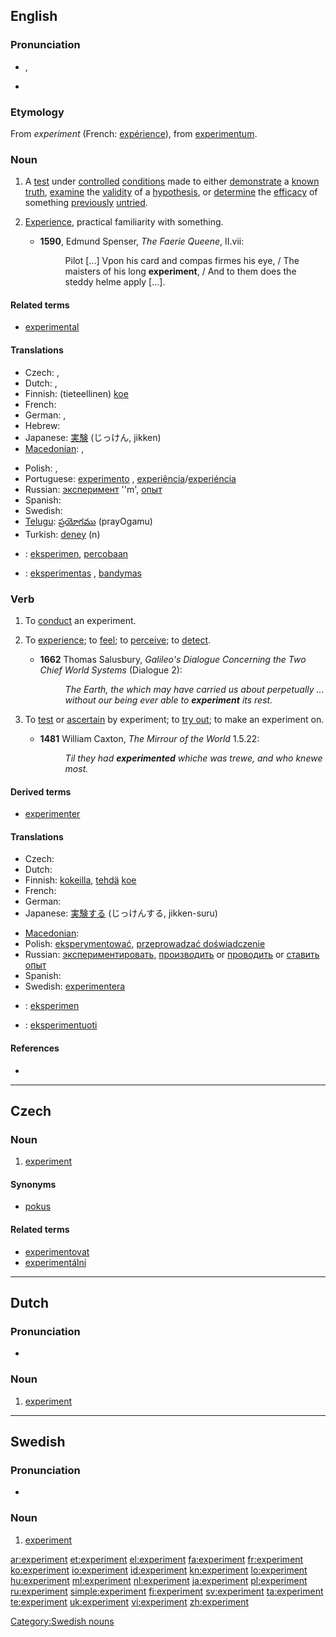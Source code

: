 {{wikipedia}}
{{also|Experiment}}
==English==

===Pronunciation===
* {{IPA|/ɪkˈsper.ɪ.mənt/}}, {{SAMPA|/Ik"spEr.I.m@nt/}}
* {{audio|en-us-experiment.ogg|Audio (US)}}

===Etymology===
From {{etyl|fro}} ''experiment'' (French: [[expérience]]), from {{etyl|la}} [[experimentum]].

===Noun===
{{en-noun}}

# A [[test]] under [[controlled]] [[condition]]s  made to either [[demonstrate]] a [[known]] [[truth]], [[examine]] the [[validity]] of a [[hypothesis]], or [[determine]] the [[efficacy]] of something [[previously]] [[untried]].
# {{obsolete}} [[experience|Experience]], practical familiarity with something.
#* '''1590''', Edmund Spenser, ''The Faerie Queene'', II.vii:
#*: Pilot [...] Vpon his card and compas firmes his eye, / The maisters of his long '''experiment''', / And to them does the steddy helme apply [...].

====Related terms====
* [[experimental]]

====Translations====
{{trans-top|test under controlled conditions}}
* Czech: {{t-|cs|pokus|m}}, {{t-|cs|experiment|m}}
* Dutch: {{t+|nl|experiment|n}}, {{t-|nl|proef|f}}
* Finnish: (tieteellinen) [[koe]]
* French: {{t+|fr|expérience|f}}
* German: {{t+|de|Experiment|n}}, {{t+|de|Versuch|m}}
* Hebrew: {{t-|he|ניסוי|m}}
* Japanese: [[実験]] (じっけん, jikken)
* [[Macedonian]]: {{t-|mk|опит|m|tr=ópit}}, {{t|mk|експеримент|m|tr=eksperimént}}
{{trans-mid}}
* Polish: {{t+|pl|eksperyment|m}}, {{t+|pl|doświadczenie|n}}
* Portuguese: [[experimento]] {{m}}, [[experiência]]/[[experiéncia]] {{f}}
* Russian: [[эксперимент]] ''m', [[опыт]] {{m}}
* Spanish: {{t+|es|experimento|m}}
* Swedish: {{t+|sv|experiment|n}}
* [[Telugu]]: [[ప్రయోగము]] (prayOgamu)
* Turkish: [[deney]] (n)
{{trans-bottom}}

{{checktrans-top}}
* {{ttbc|Indonesian}}: [[eksperimen]], [[coba|percobaan]]
* {{ttbc|Lithuanian}}: [[eksperimentas]] {{m}}, [[bandymas]] {{m}}
{{checktrans-bottom}}

===Verb===
{{en-verb}}

# {{intransitive}} To [[conduct]] an experiment.
# {{transitive|obsolete}} To [[experience]]; to [[feel]]; to [[perceive]]; to [[detect]].
#*'''1662''' Thomas Salusbury, ''Galileo's Dialogue Concerning the Two Chief World Systems'' (Dialogue 2):
#*:''The Earth, the which may have carried us about perpetually ... without our being ever able to '''experiment''' its rest.''
# {{transitive|obsolete}} To [[test]] or [[ascertain]] by experiment; to [[try out]]; to make an experiment on.
#*'''1481''' William Caxton, ''The Mirrour of the World'' 1.5.22:
#*:''Til they had '''experimented''' whiche was trewe, and who knewe most.''

====Derived terms====
* [[experimenter]]

====Translations====
{{trans-top|to conduct an experiment}}
* Czech: {{t-|cs|experimentovat}}
* Dutch: {{t+|nl|experimenteren}}
* Finnish: [[kokeilla]], [[tehdä]] [[koe]]
* French: {{t+|fr|expérimenter}}
* German: {{t+|de|experimentieren}}
* Japanese: [[実験する]] (じっけんする, jikken-suru)
{{trans-mid}}
* [[Macedonian]]: {{t|mk|експериментира|tr=eksperimentíra}}
* Polish: [[eksperymentować]], [[przeprowadzać doświadczenie]]
* Russian: [[экспериментировать]], [[производить]] or [[проводить]] or [[ставить]] [[опыт]]
* Spanish: {{t-|es|experimentar}}
* Swedish: [[experimentera]]
{{trans-bottom}}

{{checktrans-top}}
* {{ttbc|Indonesian}}: [[eksperimen]]
* {{ttbc|Lithuanian}}: [[eksperimentuoti]]
{{checktrans-bottom}}

====References====
* {{R:OED2}}

----

==Czech==

===Noun===
{{cs-noun|g=m}}

# [[#English|experiment]]

====Synonyms====
* [[pokus]] {{m}}

====Related terms====
* [[experimentovat]]
* [[experimentální]]

----

==Dutch==

===Pronunciation===
* {{audio|Nl-experiment.ogg|audio}}

===Noun===
{{nl-noun|g=n|experimenten|experimentje}}

# [[#English|experiment]]

----

==Swedish==

===Pronunciation===
* {{audio|Sv-experiment.ogg|audio}}

===Noun===
{{infl|sv|noun|g=n}}
{{sv-noun-n-zero}}

# [[#English|experiment]]

[[Category:Swedish nouns]]

[[ar:experiment]]
[[et:experiment]]
[[el:experiment]]
[[fa:experiment]]
[[fr:experiment]]
[[ko:experiment]]
[[io:experiment]]
[[id:experiment]]
[[kn:experiment]]
[[lo:experiment]]
[[hu:experiment]]
[[ml:experiment]]
[[nl:experiment]]
[[ja:experiment]]
[[pl:experiment]]
[[ru:experiment]]
[[simple:experiment]]
[[fi:experiment]]
[[sv:experiment]]
[[ta:experiment]]
[[te:experiment]]
[[uk:experiment]]
[[vi:experiment]]
[[zh:experiment]]